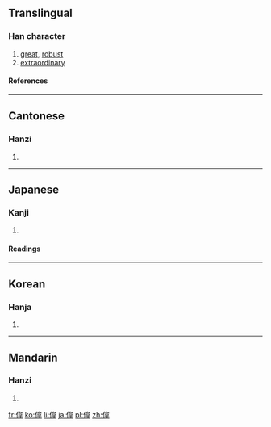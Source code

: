 {{see|伟}}

==Translingual==
===Han character===
{{Han char|rn=9|rad=人|as=09|sn=11|four=2425<sub>6</sub>|canj=人木一手 (ODMQ)}}
# [[great]], [[robust]]
# [[extraordinary]]
====References====
{{Han ref|kx=0110.050|dkj=00837|dj=0234.020|hdz=10198.040|uh=5049|ud=20553|bh=B0B6|bd=45238}}
----
==Cantonese==
===Hanzi===
{{yue-hanzi|jyut=|y=wai5}}
# {{defn|Cantonese}}
----
==Japanese==
===Kanji===
{{ja-kanji|grade=c|rs=人09}}
# {{defn|Japanese}} 
====Readings====
{{ja-readings|on=[[い]] (i)|kun=[[えらい]] (erai)}}
----
==Korean==
===Hanja===
{{ko-hanja|hangeul=위|rv=wi|mr=wi}}
# {{defn|Korean}}
----
==Mandarin==
===Hanzi===
{{cmn-hanzi|sim=伟|pin=[[jǔ]] ([[ju3]]), [[wěi]] ([[wei3]])|wg=chü<sup>3</sup>, wei<sup>3</sup>}}
# {{defn|Mandarin}}

[[fr:偉]]
[[ko:偉]]
[[li:偉]]
[[ja:偉]]
[[pl:偉]]
[[zh:偉]]
